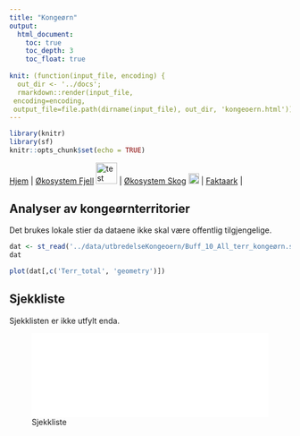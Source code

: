 ```yaml
---
title: "Kongeørn"
output:
  html_document:
    toc: true
    toc_depth: 3
    toc_float: true
    
knit: (function(input_file, encoding) {
  out_dir <- '../docs';
  rmarkdown::render(input_file,
 encoding=encoding,
 output_file=file.path(dirname(input_file), out_dir, 'kongeoern.html'))})
---
```


```r
library(knitr)
library(sf)
knitr::opts_chunk$set(echo = TRUE)
```


[Hjem](https://ninanor.github.io/IBECA) | 
[Økosystem Fjell](https://ninanor.github.io/IBECA/fjell)
![test](../figures/fjellLogo.png){width=1cm} |
[Økosystem Skog](https://ninanor.github.io/IBECA/skog)
![test](../figures/skogLogo.png){width=0.5cm} |
[Faktaark](https://ninanor.github.io/IBECA/faktaark) |


## Analyser av kongeørnterritorier
Det brukes lokale stier da dataene ikke skal være offentlig tilgjengelige.


```r
dat <- st_read('../data/utbredelseKongeoern/Buff_10_All_terr_kongeørn.shp')
dat
```


```r
plot(dat[,c('Terr_total', 'geometry')])
```



## Sjekkliste
Sjekklisten er ikke utfylt enda.

![Sjekkliste](../output/test/abc.pdf){width=100%}


